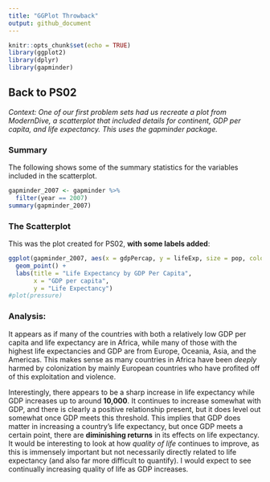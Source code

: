 ```yaml
---
title: "GGPlot Throwback"
output: github_document
---
```


```r
knitr::opts_chunk$set(echo = TRUE)
library(ggplot2)
library(dplyr)
library(gapminder)
```

## Back to PS02

*Context: One of our first problem sets had us recreate a plot from ModernDive, a scatterplot that included details for continent, GDP per capita, and life expectancy. This uses the gapminder package.*

### Summary

The following shows some of the summary statistics for the variables included in the scatterplot.

```r
gapminder_2007 <- gapminder %>% 
  filter(year == 2007)
summary(gapminder_2007)
```

### The Scatterplot

This was the plot created for PS02, **with some labels added**:

```r
ggplot(gapminder_2007, aes(x = gdpPercap, y = lifeExp, size = pop, color = continent)) +
  geom_point() +
  labs(title = "Life Expectancy by GDP Per Capita", 
       x = "GDP per capita", 
       y = "Life Expectancy")
#plot(pressure)
```

### Analysis:

It appears as if many of the countries with both a relatively low GDP per capita and life expectancy are in Africa, while many of those with the highest life expectancies and GDP are from Europe, Oceania, Asia, and the Americas. This makes sense as many countries in Africa have been *deeply* harmed by colonization by mainly European countries who have profited off of this exploitation and violence. 

Interestingly, there appears to be a sharp increase in life expectancy while GDP increases up to around **10,000**. It continues to increase somewhat with GDP, and there is clearly a positive relationship present, but it does level out somewhat once GDP meets this threshold. This implies that GDP does matter in increasing a country's life expectancy, but once GDP meets a certain point, there are **diminishing returns** in its effects on life expectancy. It would be interesting to look at how *quality of life* continues to improve, as this is immensely important but not necessarily directly related to life expectancy (and also far more difficult to quantify). I would expect to see continually increasing quality of life as GDP increases.
